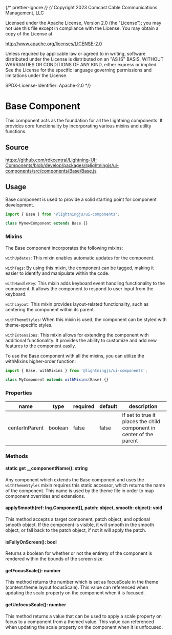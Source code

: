 ﻿{/* prettier-ignore */}
{/*
Copyright 2023 Comcast Cable Communications Management, LLC

Licensed under the Apache License, Version 2.0 (the "License");
you may not use this file except in compliance with the License.
You may obtain a copy of the License at

http://www.apache.org/licenses/LICENSE-2.0

Unless required by applicable law or agreed to in writing, software
distributed under the License is distributed on an "AS IS" BASIS,
WITHOUT WARRANTIES OR CONDITIONS OF ANY KIND, either express or implied.
See the License for the specific language governing permissions and
limitations under the License.

SPDX-License-Identifier: Apache-2.0
\*/}


<Meta title="Docs/Base Component" />

# Base Component

This component acts as the foundation for all the Lightning components. It provides core functionality by incorporating various mixins and utility functions.

## Source

https://github.com/rdkcentral/Lightning-UI-Components/blob/develop/packages/@lightningjs/ui-components/src/components/Base/Base.js

## Usage

Base component is used to provide a solid starting point for component development.

```js
import { Base } from '@lightningjs/ui-components';

class MynewComponent extends Base {}
```

### Mixins

The Base component incorporates the following mixins:

`withUpdates`: This mixin enables automatic updates for the component.

`withTags`: By using this mixin, the component can be tagged, making it easier to identify and manipulate within the code.

`withHandleKey`: This mixin adds keyboard event handling functionality to the component. It allows the component to respond to user input from the keyboard.

`withLayout`: This mixin provides layout-related functionality, such as centering the component within its parent.

`withThemeStyles`: When this mixin is used, the component can be styled with theme-specific styles.

`withExtensions`: This mixin allows for extending the component with additional functionality. It provides the ability to customize and add new features to the component easily.

To use the Base component with all the mixins, you can utilize the withMixins higher-order function:

```js
import { Base, withMixins } from '@lightningjs/ui-components';

class MyComponent extends withMixins(Base) {}
```

### Properties

| name           | type    | required | default | description                                                          |
| -------------- | ------- | -------- | ------- | -------------------------------------------------------------------- |
| centerInParent | boolean | false    | false   | if set to true it places the child component in center of the parent |

### Methods

#### static get \_\_componentName(): string

Any component which extends the Base component and uses the `withThemeStyles` mixin requires this static accessor, which returns the name of the component. This name is used by the theme file in order to map component overrides and extensions.

#### applySmooth(ref: lng.Component[], patch: object, smooth: object): void

This method accepts a target component, patch object, and optional smooth object. If the component is visible, it will smooth in the smooth object, or fall back to
the patch object, if not it will apply the patch.

#### isFullyOnScreen(): bool

Returns a boolean for whether or not the entirety of the component is rendered within the bounds of the screen size.

#### getFocusScale(): number

This method returns the number which is set as focusScale in the theme (context.theme.layout.focusScale). This value can referenced when updating the scale property on the component when it is focused.

#### getUnfocusScale(): number

This method returns a value that can be used to apply a scale property on focus to a component from a themed value. This value can referenced when updating the scale property on the component when it is unfocused.

